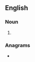 ==English==

===Noun===
{{head|en|noun form}}

# {{plural of|muscle fiber|lang=en}}

===Anagrams===
* {{anagrams|en|a=bceefilmrssu|muscle fibres}}